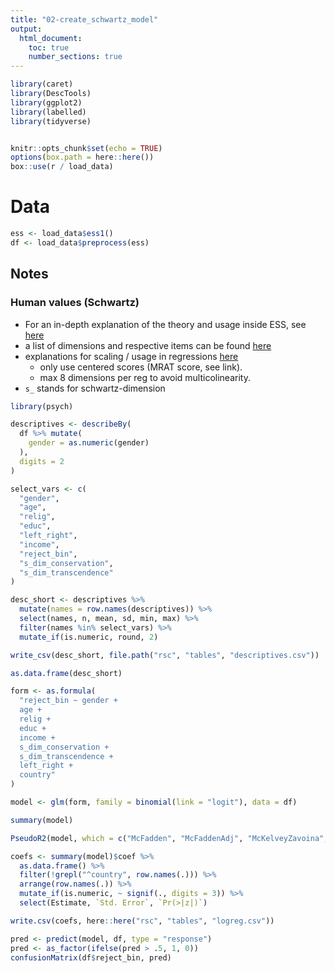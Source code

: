 ```yaml
---
title: "02-create_schwartz_model"
output:
  html_document:
    toc: true
    number_sections: true
---
```


```r

library(caret)
library(DescTools)
library(ggplot2)
library(labelled)
library(tidyverse)


knitr::opts_chunk$set(echo = TRUE)
options(box.path = here::here())
box::use(r / load_data)
```

# Data

```r
ess <- load_data$ess1()
df <- load_data$preprocess(ess)
```

## Notes

### Human values (Schwartz)

- For an in-depth explanation of the theory and usage inside ESS, see [here](http://essedunet.nsd.uib.no/cms/topics/1/)
- a list of dimensions and respective items can be found [here](http://essedunet.nsd.uib.no/cms/topics/1/4/1.html)
- explanations for scaling / usage in regressions [here](https://www.europeansocialsurvey.org/docs/methodology/ESS_computing_human_values_scale.pdf)
    - only use centered scores (MRAT score, see link).
    - max 8 dimensions per reg to avoid multicolinearity.

- `s_` stands for schwartz-dimension

```r
library(psych)

descriptives <- describeBy(
  df %>% mutate(
    gender = as.numeric(gender)
  ),
  digits = 2
)

select_vars <- c(
  "gender",
  "age",
  "relig",
  "educ",
  "left_right",
  "income",
  "reject_bin",
  "s_dim_conservation",
  "s_dim_transcendence"
)

desc_short <- descriptives %>%
  mutate(names = row.names(descriptives)) %>%
  select(names, n, mean, sd, min, max) %>%
  filter(names %in% select_vars) %>%
  mutate_if(is.numeric, round, 2)

write_csv(desc_short, file.path("rsc", "tables", "descriptives.csv"))

as.data.frame(desc_short)
```


```r
form <- as.formula(
  "reject_bin ~ gender +
  age +
  relig +
  educ +
  income +
  s_dim_conservation +
  s_dim_transcendence +
  left_right +
  country"
)

model <- glm(form, family = binomial(link = "logit"), data = df)

summary(model)
```

```r
PseudoR2(model, which = c("McFadden", "McFaddenAdj", "McKelveyZavoina", "Nagelkerke"))
```

```r
coefs <- summary(model)$coef %>%
  as.data.frame() %>%
  filter(!grepl("^country", row.names(.))) %>%
  arrange(row.names(.)) %>%
  mutate_if(is.numeric, ~ signif(., digits = 3)) %>%
  select(Estimate, `Std. Error`, `Pr(>|z|)`)

write.csv(coefs, here::here("rsc", "tables", "logreg.csv"))
```


```r
pred <- predict(model, df, type = "response")
pred <- as_factor(ifelse(pred > .5, 1, 0))
confusionMatrix(df$reject_bin, pred)
```
